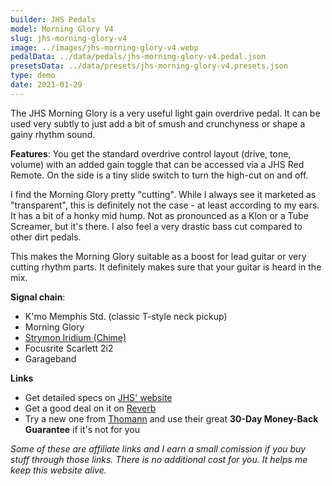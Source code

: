 ```yaml
---
builder: JHS Pedals
model: Morning Glory V4
slug: jhs-morning-glory-v4
image: ../images/jhs-morning-glory-v4.webp
pedalData: ../data/pedals/jhs-morning-glory-v4.pedal.json
presetsData: ../data/presets/jhs-morning-glory-v4.presets.json
type: demo
date: 2021-01-29
---
```


The JHS Morning Glory is a very useful light gain overdrive pedal. It can be used very subtly to just add a bit of smush and crunchyness or shape a gainy rhythm sound.

**Features**: You get the standard overdrive control layout (drive, tone, volume) with an added gain toggle that can be accessed via a JHS Red Remote. On the side is a tiny slide switch to turn the high-cut on and off.

I find the Morning Glory pretty "cutting". While I always see it marketed as "transparent", this is definitely not the case - at least according to my ears. It has a bit of a honky mid hump. Not as pronounced as a Klon or a Tube Screamer, but it's there. I also feel a very drastic bass cut compared to other dirt pedals.

This makes the Morning Glory suitable as a boost for lead guitar or very cutting rhythm parts. It definitely makes sure that your guitar is heard in the mix.

**Signal chain**:

- K'mo Memphis Std. (classic T-style neck pickup)
- Morning Glory
- [Strymon Iridium (Chime)](/demos/strymon-iridium)
- Focusrite Scarlett 2i2
- Garageband

**Links**

- Get detailed specs on [JHS' website](https://www.jhspedals.info/morning-glory-v4)
- Get a good deal on it on [Reverb](https://reverb.grsm.io/loopydemos-jhs-morning-glory-v4)
- Try a new one from [Thomann](https://www.thomann.de/intl/jhs_pedals_morning_glory_v4.htm?partner_id=15606) and use their great **30-Day Money-Back Guarantee** if it's not for you

_Some of these are affiliate links and I earn a small comission if you buy stuff through those links. There is no additional cost for you. It helps me keep this website alive._
